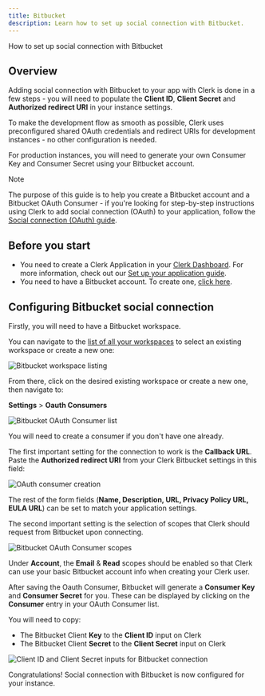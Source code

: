 ```yaml
---
title: Bitbucket
description: Learn how to set up social connection with Bitbucket.
---
```


How to set up social connection with Bitbucket

## Overview

Adding social connection with Bitbucket to your app with Clerk is done in a few steps - you will need to populate the **Client ID**, **Client Secret** and **Authorized redirect URI** in your instance settings.

To make the development flow as smooth as possible, Clerk uses  preconfigured shared OAuth credentials and redirect URIs for development instances - no other configuration is needed.

For production instances, you will need to generate your own Consumer Key and Consumer Secret using your Bitbucket account.

> [!NOTE]
> The purpose of this guide is to help you create a Bitbucket account and a Bitbucket OAuth Consumer - if you're looking for step-by-step instructions using Clerk to add social connection (OAuth) to your  application, follow the [Social connection (OAuth) guide](/docs/authentication/social-connections/oauth).

## Before you start

- You need to create a Clerk Application in your [Clerk Dashboard](https://dashboard.clerk.com/). For more information, check out our [Set up your application guide](/docs/quickstarts/setup-clerk).
- You need to have a Bitbucket account. To create one, [click here](https://bitbucket.org/account/signup).

## Configuring Bitbucket social connection

Firstly, you will need to have a Bitbucket workspace.

You can navigate to the [list of all your workspaces](https://bitbucket.org/account/workspaces/) to select an existing workspace or create a new one:

![Bitbucket workspace listing](/docs/images/authentication-providers/bitbucket/005f4b20222a0641a443f750e24d26fd088324db-3360x1896.png)

From there, click on the desired existing workspace or create a new one, then navigate to:

**Settings** > **Oauth Consumers**

![Bitbucket OAuth Consumer list](/docs/images/authentication-providers/bitbucket/b072d3a9f269a46468e651646d08522aa253fdaf-3360x1782.png)

You will need to create a consumer if you don't have one already.

The first important setting for the connection to work is the **Callback URL**. Paste the **Authorized redirect URI** from your Clerk Bitbucket settings in this field:

![OAuth consumer creation](/docs/images/authentication-providers/bitbucket/3c3f5f49188f740839a9e0f348ffe4d34a5300c3-3360x1782.png)

The rest of the form fields (**Name, Description, URL, Privacy Policy URL,  EULA URL**) can be set to match your application settings.

The second important setting is the selection of scopes that Clerk should request from Bitbucket upon connecting.

![Bitbucket OAuth Consumer scopes](/docs/images/authentication-providers/bitbucket/65aee792cbde8564897d5f1110caf090789bf532-1304x942.png)

Under **Account**, the **Email** & **Read** scopes should be enabled so that Clerk can use your basic Bitbucket account info when creating your Clerk user.

After saving the Oauth Consumer, Bitbucket will generate a **Consumer Key** and **Consumer Secret** for you. These can be displayed by clicking on the **Consumer** entry in your OAuth Consumer list.

You will need to copy:

- The Bitbucket Client **Key** to the **Client ID** input on Clerk
- The Bitbucket Client **Secret** to the **Client Secret** input on Clerk

![Client ID and Client Secret inputs for Bitbucket connection](/docs/images/authentication-providers/bitbucket/c29fd970821d0746e7637f69bf8f411695638834-1220x784.png)

Congratulations! Social connection with Bitbucket is now configured for your instance.
